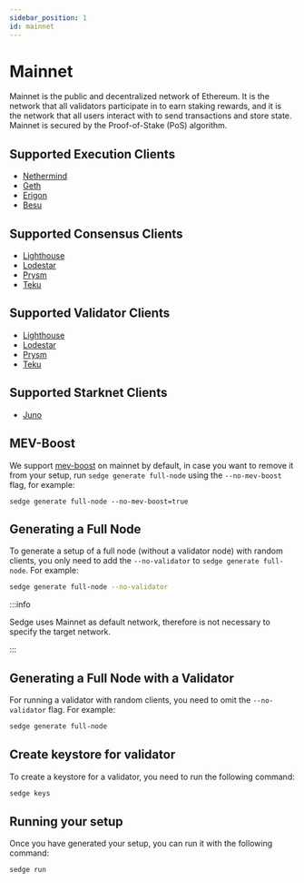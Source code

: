 ```yaml
---
sidebar_position: 1
id: mainnet
---
```


# Mainnet

Mainnet is the public and decentralized network of Ethereum. It is the network that all validators participate in to
earn staking rewards, and it is the network that all users interact with to send transactions and store state. Mainnet is
secured by the Proof-of-Stake (PoS) algorithm.

## Supported Execution Clients
- [Nethermind](https://docs.nethermind.io/)
- [Geth](https://geth.ethereum.org/docs/)
- [Erigon](https://github.com/ledgerwatch/erigon)
- [Besu](https://besu.hyperledger.org/en/stable/)

## Supported Consensus Clients
- [Lighthouse](https://lighthouse-book.sigmaprime.io/)
- [Lodestar](https://chainsafe.github.io/lodestar/)
- [Prysm](https://docs.prylabs.network/docs/getting-started/)
- [Teku](https://docs.teku.consensys.net/en/latest/)

## Supported Validator Clients
- [Lighthouse](https://lighthouse-book.sigmaprime.io/)
- [Lodestar](https://chainsafe.github.io/lodestar/)
- [Prysm](https://docs.prylabs.network/docs/getting-started/)
- [Teku](https://docs.teku.consensys.net/en/latest/)

## Supported Starknet Clients
- [Juno](https://juno.nethermind.io/)

## MEV-Boost

We support [mev-boost](https://github.com/flashbots/mev-boost) on mainnet by default, in case you want to remove it from your setup,
run `sedge generate full-node` using the `--no-mev-boost` flag, for example:

```
sedge generate full-node --no-mev-boost=true
```

## Generating a Full Node

To generate a setup of a full node (without a validator node) with random clients, you only need to add the `--no-validator` to `sedge generate full-node`. For example:

```bash
sedge generate full-node --no-validator
```

:::info

Sedge uses Mainnet as default network, therefore is not necessary to specify the target network.

:::

## Generating a Full Node with a Validator

For running a validator with random clients, you need to omit the `--no-validator` flag. For example:

```bash
sedge generate full-node
```

## Create keystore for validator

To create a keystore for a validator, you need to run the following command:

```bash
sedge keys
```

## Running your setup

Once you have generated your setup, you can run it with the following command:

```
sedge run
```